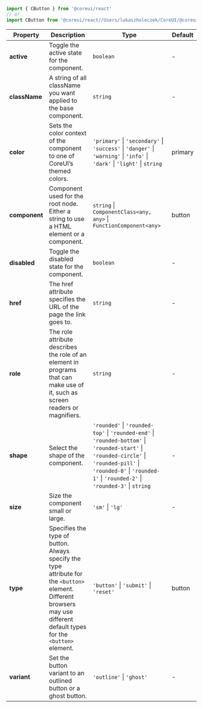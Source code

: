 
```jsx
import { CButton } from '@coreui/react'
// or
import CButton from '@coreui/react//Users/lukaszholeczek/CoreUI/@coreui/react/packages/coreui-react/src/components/button/CButton'
```

| Property | Description | Type | Default |
| --- | --- | --- | --- |
| **active** | Toggle the active state for the component. | `boolean` | - |
| **className** | A string of all className you want applied to the base component. | `string` | - |
| **color** | Sets the color context of the component to one of CoreUI’s themed colors. | `'primary'` \| `'secondary'` \| `'success'` \| `'danger'` \| `'warning'` \| `'info'` \| `'dark'` \| `'light'` \| `string` | primary |
| **component** | Component used for the root node. Either a string to use a HTML element or a component. | `string` \| `ComponentClass<any, any>` \| `FunctionComponent<any>` | button |
| **disabled** | Toggle the disabled state for the component. | `boolean` | - |
| **href** | The href attribute specifies the URL of the page the link goes to. | `string` | - |
| **role** | The role attribute describes the role of an element in programs that can make use of it, such as screen readers or magnifiers. | `string` | - |
| **shape** | Select the shape of the component. | `'rounded'` \| `'rounded-top'` \| `'rounded-end'` \| `'rounded-bottom'` \| `'rounded-start'` \| `'rounded-circle'` \| `'rounded-pill'` \| `'rounded-0'` \| `'rounded-1'` \| `'rounded-2'` \| `'rounded-3'` \| `string` | - |
| **size** | Size the component small or large. | `'sm'` \| `'lg'` | - |
| **type** | Specifies the type of button. Always specify the type attribute for the `<button>` element.<br/>Different browsers may use different default types for the `<button>` element. | `'button'` \| `'submit'` \| `'reset'` | button |
| **variant** | Set the button variant to an outlined button or a ghost button. | `'outline'` \| `'ghost'` | - |
